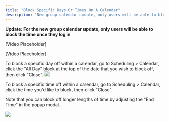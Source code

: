 ---
title: "Block Specific Days Or Times On A Calendar"
description: "New group calendar update, only users will be able to block the time once they log in"
---


**Update: For the new group calendar update, only users will be able to block the time once they log in**

[Video Placeholder]

[Video Placeholder]

To block a specific day off within a calendar, go to Scheduling > Calendar, click the "All Day" block at the top of the date that you wish to block off, then click "Close".
![](https://s3.amazonaws.com/cdn.freshdesk.com/data/helpdesk/attachments/production/48050034353/original/HeVcPqvX5qHNeytf-lKW1TQGLfvVeP99wQ.gif?1595259410)

To block a specific time off within a calendar, go to Scheduling > Calendar, click the time you'd like to block, then click "Close".

Note that you can block off longer lengths of time by adjusting the "End Time" in the popup modal.

![](https://s3.amazonaws.com/cdn.freshdesk.com/data/helpdesk/attachments/production/48050035044/original/iv964KbxcTgBshou-QVAfO5b1CUSf4DDwA.gif?1595259563)
